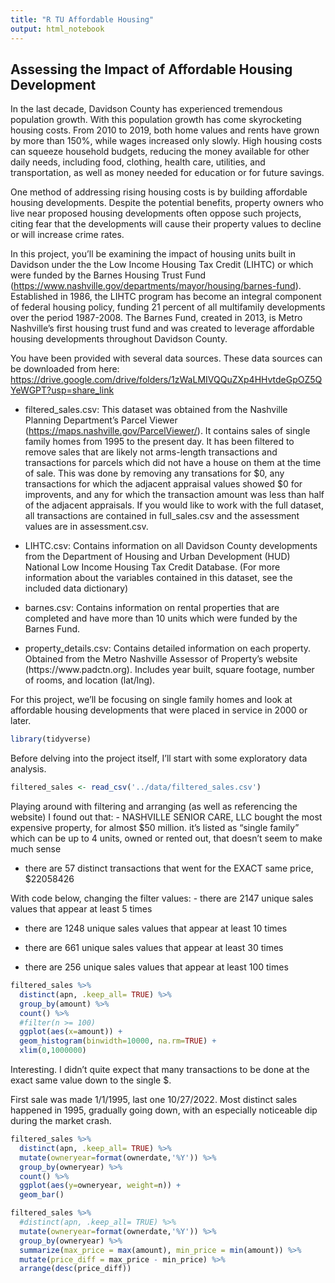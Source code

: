 ```yaml
---
title: "R TU Affordable Housing"
output: html_notebook
---
```


## Assessing the Impact of Affordable Housing Development

In the last decade, Davidson County has experienced tremendous population growth. With this population growth has come skyrocketing housing costs. From 2010 to 2019, both home values and rents have grown by more than 150%, while wages increased only slowly. High housing costs can squeeze household budgets, reducing the money available for other daily needs, including food, clothing, health care, utilities, and transportation, as well as money needed for education or for future savings.

One method of addressing rising housing costs is by building affordable housing developments. Despite the potential benefits, property owners who live near proposed housing developments often oppose such projects, citing fear that the developments will cause their property values to decline or will increase crime rates.

In this project, you'll be examining the impact of housing units built in Davidson under the the Low Income Housing Tax Credit (LIHTC) or which were funded by the Barnes Housing Trust Fund (<https://www.nashville.gov/departments/mayor/housing/barnes-fund>). Established in 1986, the LIHTC program has become an integral component of federal housing policy, funding 21 percent of all multifamily developments over the period 1987-2008. The Barnes Fund, created in 2013, is Metro Nashville's first housing trust fund and was created to leverage affordable housing developments throughout Davidson County.

You have been provided with several data sources. These data sources can be downloaded from here: <https://drive.google.com/drive/folders/1zWaLMIVQQuZXp4HHvtdeGpOZ5QYeWGPT?usp=share_link>

-   filtered_sales.csv: This dataset was obtained from the Nashville Planning Department's Parcel Viewer (<https://maps.nashville.gov/ParcelViewer/>). It contains sales of single family homes from 1995 to the present day. It has been filtered to remove sales that are likely not arms-length transactions and transactions for parcels which did not have a house on them at the time of sale. This was done by removing any transations for \$0, any transactions for which the adjacent appraisal values showed \$0 for improvents, and any for which the transaction amount was less than half of the adjacent appraisals. If you would like to work with the full dataset, all transactions are contained in full_sales.csv and the assessment values are in assessment.csv.

-   LIHTC.csv: Contains information on all Davidson County developments from the Department of Housing and Urban Development (HUD) National Low Income Housing Tax Credit Database. (For more information about the variables contained in this dataset, see the included data dictionary)

- barnes.csv: Contains information on rental properties that are completed and have more than 10 units which were funded by the Barnes Fund.

- property_details.csv: Contains detailed information on each property. Obtained from the Metro Nashville Assessor of Property's website (https://www.padctn.org). Includes year built, square footage, number of rooms, and location (lat/lng).

For this project, we'll be focusing on single family homes and look at affordable housing developments that were placed in service in 2000 or later.

```r
library(tidyverse)
```

Before delving into the project itself, I'll start with some exploratory data analysis.

```r
filtered_sales <- read_csv('../data/filtered_sales.csv')
```

Playing around with filtering and arranging (as well as referencing the website) I found out that:
- NASHVILLE SENIOR CARE, LLC bought the most expensive property, for almost $50 million. it’s listed as “single family” which can be up to 4 units, owned or rented out, that doesn't seem to make much sense

- there are 57 distinct transactions that went for the EXACT same price, $22058426

With code below, changing the filter values:
- there are 2147 unique sales values that appear at least 5 times

- there are 1248 unique sales values that appear at least 10 times

- there are 661 unique sales values that appear at least 30 times

- there are 256 unique sales values that appear at least 100 times


```r
filtered_sales %>% 
  distinct(apn, .keep_all= TRUE) %>% 
  group_by(amount) %>% 
  count() %>% 
  #filter(n >= 100)
  ggplot(aes(x=amount)) +
  geom_histogram(binwidth=10000, na.rm=TRUE) +
  xlim(0,1000000)
```
Interesting. I didn't quite expect that many transactions to be done at the exact same value down to the single $.

First sale was made 1/1/1995, last one 10/27/2022. Most distinct sales happened in 1995, gradually going down, with an especially noticeable dip during the market crash.

```r
filtered_sales %>% 
  distinct(apn, .keep_all= TRUE) %>% 
  mutate(owneryear=format(ownerdate,'%Y')) %>% 
  group_by(owneryear) %>% 
  count() %>% 
  ggplot(aes(y=owneryear, weight=n)) +
  geom_bar()
```
```r
filtered_sales %>% 
  #distinct(apn, .keep_all= TRUE) %>% 
  mutate(owneryear=format(ownerdate,'%Y')) %>% 
  group_by(owneryear) %>% 
  summarize(max_price = max(amount), min_price = min(amount)) %>% 
  mutate(price_diff = max_price - min_price) %>% 
  arrange(desc(price_diff))
```


